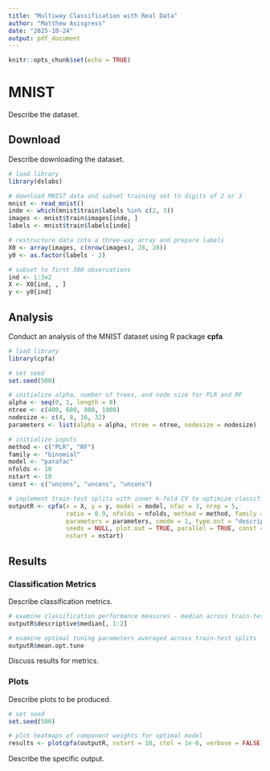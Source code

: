 ```yaml
---
title: "Multiway Classification with Real Data"
author: "Matthew Asisgress"
date: "2025-10-24"
output: pdf_document
---
```


```r
knitr::opts_chunk$set(echo = TRUE)
```

# MNIST

Describe the dataset.

## Download

Describe downloading the dataset.

```r
# load library
library(dslabs)

# download MNIST data and subset training set to digits of 2 or 3
mnist <- read_mnist()
inde <- which(mnist$train$labels %in% c(2, 3))
images <- mnist$train$images[inde, ]
labels <- mnist$train$labels[inde]

# restructure data into a three-way array and prepare labels
X0 <- array(images, c(nrow(images), 28, 28))
y0 <- as.factor(labels - 2)

# subset to first 300 observations
ind <- 1:3e2
X <- X0[ind, , ]
y <- y0[ind]
```

## Analysis

Conduct an analysis of the MNIST dataset using R package **cpfa**.

```r
# load library
library(cpfa)

# set seed
set.seed(500)

# initialize alpha, number of trees, and node size for PLR and RF
alpha <- seq(0, 1, length = 8)
ntree <- c(400, 600, 800, 1000)
nodesize <- c(4, 8, 16, 32)
parameters <- list(alpha = alpha, ntree = ntree, nodesize = nodesize)

# initialize inputs
method <- c("PLR", "RF")
family <- "binomial"
model <- "parafac"
nfolds <- 10
nstart <- 10
const <- c("uncons", "uncons", "uncons")

# implement train-test splits with inner k-fold CV to optimize classification
outputR <- cpfa(x = X, y = y, model = model, nfac = 3, nrep = 5, 
                ratio = 0.9, nfolds = nfolds, method = method, family = family, 
                parameters = parameters, cmode = 1, type.out = "descriptives", 
                seeds = NULL, plot.out = TRUE, parallel = TRUE, const = const, 
                nstart = nstart)

```

## Results

### Classification Metrics

Describe classification metrics.

```r
# examine classification performance measures - median across train-test splits
outputR$descriptive$median[, 1:2]

# examine optimal tuning parameters averaged across train-test splits
outputR$mean.opt.tune
```

Discuss results for metrics.

### Plots

Describe plots to be produced.

```r
# set seed
set.seed(500)

# plot heatmaps of component weights for optimal model
results <- plotcpfa(outputR, nstart = 10, ctol = 1e-6, verbose = FALSE)
```

Describe the specific output.